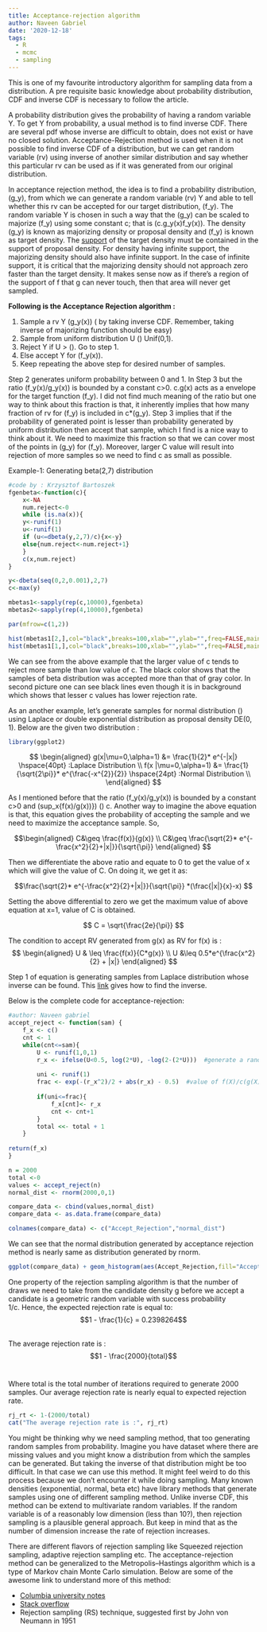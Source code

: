 ```yaml
---
title: Acceptance-rejection algorithm
author: Naveen Gabriel
date: '2020-12-18'
tags:
  - R
  - mcmc
  - sampling
---
```


This is one of my favourite introductory algorithm for sampling data from a distribution. A pre requisite basic knowledge about probability distribution, CDF and inverse CDF is necessary to follow the article.

A probability distribution gives the probability of having a random variable Y. To get Y from probability, a usual method is to find inverse CDF. There are several pdf whose inverse are difficult to obtain, does not exist or have no closed solution. Acceptance-Rejection method is used when it is not possible to find inverse CDF of a distribution, but we can get random variable (rv) using inverse of another similar distribution and say whether this particular rv can be used as if it was generated from our original distribution.

In acceptance rejection method, the idea is to find a probability distribution, \(g_y\), from which we can generate a random variable (rv) Y and able to tell whether this rv can be accepted for our target distribution, \(f_y\). The random variable Y is chosen in such a way that the \(g_y\) can be scaled to majorize \(f_y\)  using some constant c; that is \(c.g_y(x)\geq f_y(x)\). The density \(g_y\) is known as majorizing density or proposal density and \(f_y\) is known as target density. The <a href="https://math.stackexchange.com/questions/2667060/support-of-density-function">support</a> of the target density must be contained in the support of proposal density. For density having infinite support, the majorizing density  should also have infinite support. In the case of infinite support, it is critical that the majorizing density should not approach zero faster than the target density. It makes sense now as if there’s a region of the support of f that g can never touch, then that area will never get sampled. 


**Following is the Acceptance Rejection algorithm :**

1. Sample a rv Y  \(\sim g_y(x)\) ( by taking inverse CDF. Remember, taking inverse of majorizing function should be easy)
2. Sample from uniform distribution U \(\sim\) Unif(0,1).
3. Reject Y if U > \(\frac{f_y(x)}{C.g_y(x)}\). Go to step 1.
4. Else accept Y for \(f_y(x)\). 
5. Keep repeating the above step for desired number of samples.

Step 2 generates uniform probability between 0 and 1. In Step 3 but the ratio \(f_y(x)/g_y(x)\) is bounded by a constant c>0. c.g(x) acts as a envelope for the target function \(f_y\). I did not find much meaning of the ratio but one way to think about this fraction is that, it inherently implies that how many fraction of rv for \(f_y\) is included in c*\(g_y\). Step 3 implies that if the probability of generated point is lesser than probability generated by uniform distribution then accept that sample, which I find is a nice way to think about it. We need to maximize this fraction so that we can cover most of the points in \(g_y\) for \(f_y\). Moreover, larger C value will result into rejection of more samples so we need to find c as small as possible. 

Example-1: Generating beta(2,7) distribution

```r
#code by : Krzysztof Bartoszek
fgenbeta<-function(c){
    x<-NA
    num.reject<-0
    while (is.na(x)){
	y<-runif(1)
	u<-runif(1)
	if (u<=dbeta(y,2,7)/c){x<-y}
	else{num.reject<-num.reject+1}
    }
    c(x,num.reject)
}

y<-dbeta(seq(0,2,0.001),2,7)
c<-max(y)

mbetas1<-sapply(rep(c,10000),fgenbeta)
mbetas2<-sapply(rep(4,10000),fgenbeta)

par(mfrow=c(1,2))

hist(mbetas1[2,],col="black",breaks=100,xlab="",ylab="",freq=FALSE,main="");hist(mbetas2[2,],col=gray(0.8),breaks=100,xlab="",ylab="",freq=FALSE,main="",add=TRUE);legend("topright",pch=19,cex=1.2,legend=c("c=3.172","c=4"),col=c("black",gray(0.8)),bty="n")
hist(mbetas1[1,],col="black",breaks=100,xlab="",ylab="",freq=FALSE,main="",ylim=c(0,3.5));hist(mbetas2[1,],col=gray(0.8),breaks=100,xlab="",ylab="",freq=FALSE,main="",add=TRUE);points(seq(0,2,0.001),y,pch=19,cex=0.3,col=gray(0.4));abline(h=3.172554,lwd=3);legend("right",pch=19,cex=1.2,legend=c("c=3.172","c=4"),col=c("black",gray(0.8)),bty="n")

```

We can see from the above example that the larger value of c tends to reject more sample than low value of c. The black color shows that the samples of beta distribution was accepted more than that of gray color. In second picture one can see black lines even though it is in background which shows that lesser c values has lower rejection rate.

As an another example, let's generate samples for normal distribution \(\mathcal{N(0,1)}\) using Laplace or double exponential distribution as proposal density DE(0, 1). Below are the given two distribution :

```r
library(ggplot2)
```

$$
\begin{aligned}
    g(x|\mu=0,\alpha=1) &= \frac{1}{2}* e^{-|x|}  \hspace{40pt} :Laplace Distribution  \\
    f(x |\mu=0,\alpha=1) &=  \frac{1}{\sqrt{2\pi}}* e^{\frac{-x^{2}}{2}} \hspace{24pt} :Normal Distribution \\
\end{aligned}
$$

As I mentioned before that the ratio \(f_y(x)/g_y(x)\) is bounded by a constant c>0 and \(sup_x{f(x)/g(x))}\) \(\le\) c. Another way to imagine the above equation is that, this equation gives the probability of accepting the sample and we need to maximize the acceptance sample. So,

$$\begin{aligned}
    C&\geq \frac{f(x)}{g(x)} \\
    C&\geq \frac{\sqrt{2}* e^{-\frac{x^2}{2}+|x|}}{\sqrt{\pi}}
\end{aligned}
$$


Then we differentiate the above ratio and equate to 0 to get the value of x which will give the value of C. On doing it, we get it as:

$$\frac{\sqrt{2}* e^{-\frac{x^2}{2}+|x|}}{\sqrt{\pi}} *(\frac{|x|}{x}-x) $$

Setting the above differential to zero we get the maximum value of above equation at x=1, value of C is obtained.

$$ C = \sqrt{\frac{2e}{\pi}} $$


The condition to accept RV generated from g(x) as RV for f(x) is  :
$$
\begin{aligned}
U & \leq \frac{f(x)}{C*g(x)} \\
U &\leq 0.5*e^{\frac{x^2}{2} + |x|}
\end{aligned}
$$

Step 1 of equation is generating samples from Laplace distribution whose inverse can be found. This <a href="https://math.stackexchange.com/questions/2667060/support-of-density-function">link</a> gives how to find  the inverse.

Below is the complete code for acceptance-rejection:

```r
#author: Naveen gabriel
accept_reject <- function(sam) {
    f_x <- c()
    cnt <- 1
    while(cnt<=sam){ 
        U <- runif(1,0,1)    
        r_x <- ifelse(U<0.5, log(2*U), -log(2-(2*U)))  #generate a random variable from laplace distribution
        
        uni <- runif(1)
        frac <- exp(-(r_x^2)/2 + abs(r_x) - 0.5)  #value of f(X)/c(g(X))
    
        if(uni<=frac){
            f_x[cnt]<- r_x
            cnt <- cnt+1
        }
        total <<- total + 1
    }
    
return(f_x)
}

n = 2000
total <-0
values <- accept_reject(n)
normal_dist <- rnorm(2000,0,1)

compare_data <- cbind(values,normal_dist)
compare_data <- as.data.frame(compare_data)

colnames(compare_data) <- c("Accept_Rejection","normal_dist")
```


We can see that the normal distribution generated by acceptance rejection method is nearly same as distribution generated by rnorm.
```r
ggplot(compare_data) + geom_histogram(aes(Accept_Rejection,fill="Accept_Rejection"),alpha=0.4) + geom_histogram(aes(normal_dist,fill ="normal_dist"), alpha =0.5) + labs(title="Histograms of two distribution", x = "Histograms")
```


One property of the rejection sampling algorithm is that the number of draws we need to take from the candidate density g before we accept a candidate is a geometric random variable with success probability 1/c. Hence, the expected rejection rate is equal to: 
$$1 - \frac{1}{c} = 0.2398264$$


<br>
The average rejection rate is :
$$1 - \frac{2000}{total}$$ 
<br>

Where total is the total number of iterations required to generate 2000 samples. Our average rejection rate is nearly equal to expected rejection rate.

```r
rj_rt <- 1-(2000/total)
cat("The average rejection rate is :", rj_rt)
```

You might be thinking why we need sampling method, that too generating random samples from probability. Imagine you have dataset where there are missing values and you might know a distribution from which the samples can be generated. But taking the inverse of that distribution might be too difficult. In that case we can use this method. It might feel weird to do this process because we don't encounter it while doing sampling. Many known densities (exponential, normal, beta etc) have library methods that generate samples using one of different sampling method. Unlike inverse CDF, this method can be extend to multivariate random variables. If the random variable is of a reasonably low dimension (less than  10?), then rejection sampling is a plausible general approach. But keep in mind that as the number of dimension increase the rate of rejection increases.

There are different flavors of rejection sampling like Squeezed rejection sampling, adaptive rejection sampling etc. The acceptance-rejection method can be generalized to the Metropolis–Hastings algorithm which is a type of Markov chain Monte Carlo simulation. Below are some of the awesome link to understand more of this method:

- <a href="http://www.columbia.edu/~ks20/4703-Sigman/4703-07-Notes-ARM.pdf">Columbia university notes</a>
- <a href="https://stats.stackexchange.com/questions/391598/understanding-rejection-sampling">Stack overflow</a>
- Rejection sampling (RS) technique, suggested first by</a href="https://dornsifecms.usc.edu/assets/sites/520/docs/VonNeumann-ams12p36-38.pdf"> John von Neumann</a> in 1951

